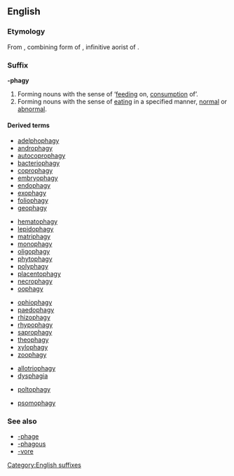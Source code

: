 {{DEFAULTSORT:phagy}}
==English==

===Etymology===
From {{etyl|grc}} {{term|-φαγία|sc=polytonic}}, combining form of {{term|φαγεῖν||to eat|sc=Polytonic|tr=phagein|lang=grc}}, infinitive aorist of {{term|sc=polytonic|ἐσθίω||I eat|lang=grc|tr=esthiō}}.

===Suffix===
'''-phagy'''

# Forming nouns with the sense of ‘[[feeding]] on, [[consumption]] of’.
# Forming nouns with the sense of [[eating]] in a specified manner, [[normal]] or [[abnormal]].

====Derived terms====
{{top|feeding on, consumption of}}
* [[adelphophagy]]
* [[androphagy]]
* [[autocoprophagy]]
* [[bacteriophagy]] 
* [[coprophagy]] 
* [[embryophagy]] 
* [[endophagy]]
* [[exophagy]] 
* [[foliophagy]]
* [[geophagy]]
{{mid}} 
* [[hematophagy]]
* [[lepidophagy]] 
* [[matriphagy]] 
* [[monophagy]]
* [[oligophagy]] 
* [[phytophagy]] 
* [[polyphagy]]
* [[placentophagy]]
* [[necrophagy]] 
* [[oophagy]] 
{{mid}}
* [[ophiophagy]] 
* [[paedophagy]] 
* [[rhizophagy]] 
* [[rhypophagy]]
* [[saprophagy]]
* [[theophagy]] 
* [[xylophagy]] 
* [[zoophagy]] 
{{bottom}}

{{top|feeding in a specific manner}}
* [[allotriophagy]]
* [[dysphagia]]
{{mid}}
* [[poltophagy]]
{{mid}}
* [[psomophagy]]
{{bottom}}

===See also===
* [[-phage]]
* [[-phagous]]
* [[-vore]]

[[Category:English suffixes]]